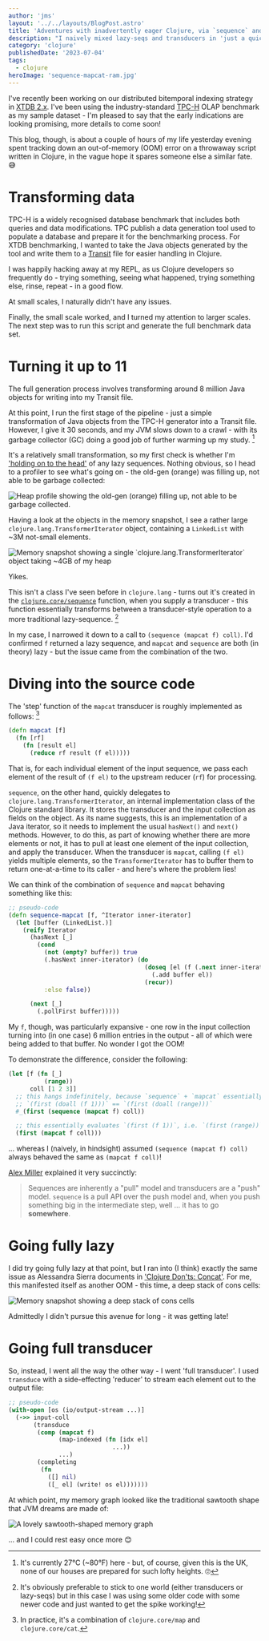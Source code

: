 ```yaml
---
author: 'jms'
layout: '../../layouts/BlogPost.astro'
title: 'Adventures with inadvertently eager Clojure, via `sequence` and `mapcat`'
description: "I naively mixed lazy-seqs and transducers in 'just a quick Clojure data transformation script', with unfavourable results."
category: 'clojure'
publishedDate: '2023-07-04'
tags:
  - clojure
heroImage: 'sequence-mapcat-ram.jpg'
---
```




I've recently been working on our distributed bitemporal indexing strategy in [XTDB 2.x](https://xtdb.com/v2).
I've been using the industry-standard [TPC-H](https://www.tpc.org/tpch/) OLAP benchmark as my sample dataset - I'm pleased to say that the early indications are looking promising, more details to come soon!

This blog, though, is about a couple of hours of my life yesterday evening spent tracking down an out-of-memory (OOM) error on a throwaway script written in Clojure, in the vague hope it spares someone else a similar fate. 😅

# Transforming data

TPC-H is a widely recognised database benchmark that includes both queries and data modifications.
TPC publish a data generation tool used to populate a database and prepare it for the benchmarking process.
For XTDB benchmarking, I wanted to take the Java objects generated by the tool and write them to a [Transit](https://github.com/cognitect/transit-format) file for easier handling in Clojure.

I was happily hacking away at my REPL, as us Clojure developers so frequently do - trying something, seeing what happened, trying something else, rinse, repeat - in a good flow.

At small scales, I naturally didn't have any issues.

Finally, the small scale worked, and I turned my attention to larger scales.
The next step was to run this script and generate the full benchmark data set.

# Turning it up to 11

The full generation process involves transforming around 8 million Java objects for writing into my Transit file.

At this point, I run the first stage of the pipeline - just a simple transformation of Java objects from the TPC-H generator into a Transit file.
However, I give it 30 seconds, and my JVM slows down to a crawl - with its garbage collector (GC) doing a good job of further warming up my study. [^1]

It's a relatively small transformation, so my first check is whether I'm [\'holding on to the head\'](https://clojure.org/reference/lazy#_dont_hang_onto_your_head) of any lazy sequences.
Nothing obvious, so I head to a profiler to see what's going on - the old-gen (orange) was filling up, not able to be garbage collected:

<Image
  alt='Heap profile showing the old-gen (orange) filling up, not able to be garbage collected.'
  src={heap1}
/>

Having a look at the objects in the memory snapshot, I see a rather large `clojure.lang.TransformerIterator` object, containing a `LinkedList` with \~3M not-small elements.

<Image
  alt='Memory snapshot showing a single `clojure.lang.TransformerIterator` object taking ~4GB of my heap'
  src={xfIterator}
/>

Yikes.

This isn't a class I've seen before in `clojure.lang` - turns out it's created in the [`clojure.core/sequence`](https://clojuredocs.org/clojure.core/sequence) function, when you supply a transducer - this function essentially transforms between a transducer-style operation to a more traditional lazy-sequence. [^2]

In my case, I narrowed it down to a call to `(sequence (mapcat f) coll)`.
I'd confirmed `f` returned a lazy sequence, and `mapcat` and `sequence` are both (in theory) lazy - but the issue came from the combination of the two.

# Diving into the source code

The \'step\' function of the `mapcat` transducer is roughly implemented as follows: [^3]

```clojure
(defn mapcat [f]
  (fn [rf]
    (fn [result el]
      (reduce rf result (f el)))))
```

That is, for each individual element of the input sequence, we pass each element of the result of `(f el)` to the upstream reducer (`rf`) for processing.

`sequence`, on the other hand, quickly delegates to `clojure.lang.TransformerIterator`, an internal implementation class of the Clojure standard library.
It stores the transducer and the input collection as fields on the object.
As its name suggests, this is an implementation of a Java iterator, so it needs to implement the usual `hasNext()` and `next()` methods.
However, to do this, as part of knowing whether there are more elements or not, it has to pull at least one element of the input collection, and apply the transducer.
When the transducer is `mapcat`, calling `(f el)` yields multiple elements, so the `TransformerIterator` has to buffer them to return one-at-a-time to its caller - and here's where the problem lies!

We can think of the combination of `sequence` and `mapcat` behaving something like this:

```clojure
;; pseudo-code
(defn sequence-mapcat [f, ^Iterator inner-iterator]
  (let [buffer (LinkedList.)]
    (reify Iterator
      (hasNext [_]
        (cond
          (not (empty? buffer)) true
          (.hasNext inner-iterator) (do
                                      (doseq [el (f (.next inner-iterator))]
                                        (.add buffer el))
                                      (recur))
          :else false))

      (next [_]
        (.pollFirst buffer)))))
```

My `f`, though, was particularly expansive - one row in the input collection turning into (in one case) 6 million entries in the output - all of which were being added to that buffer. No wonder I got the OOM!

To demonstrate the difference, consider the following:

```clojure
(let [f (fn [_]
          (range))
      coll [1 2 3]]
  ;; this hangs indefinitely, because `sequence` + `mapcat` essentially evaluates
  ;; `(first (doall (f 1)))` == `(first (doall (range)))`
  #_(first (sequence (mapcat f) coll))

  ;; this essentially evaluates `(first (f 1))`, i.e. `(first (range))`, which returns `0`
  (first (mapcat f coll)))
```

\... whereas I (naively, in hindsight) assumed `(sequence (mapcat f) coll)` always behaved the same as `(mapcat f coll)`!

[Alex Miller](https://github.com/puredanger) explained it very succinctly:

> Sequences are inherently a \"pull\" model and transducers are a \"push\" model.
> `sequence` is a pull API over the push model and, when you push something big in the intermediate step, well ...​ it has to go **somewhere**.

# Going fully lazy

I did try going fully lazy at that point, but I ran into (I think) exactly the same issue as Alessandra Sierra documents in [\'Clojure Don'ts: Concat\'](https://stuartsierra.com/2015/04/26/clojure-donts-concat).
For me, this manifested itself as another OOM - this time, a deep stack of cons cells:

<Image alt='Memory snapshot showing a deep stack of cons cells' src={concat} />

Admittedly I didn't pursue this avenue for long - it was getting late!

# Going full transducer

So, instead, I went all the way the other way - I went \'full transducer\'.
I used `transduce` with a side-effecting \'reducer\' to stream each element out to the output file:

```clojure
;; pseudo-code
(with-open [os (io/output-stream ...)]
  (->> input-coll
       (transduce
        (comp (mapcat f)
              (map-indexed (fn [idx el]
                             ...))
              ...)
        (completing
         (fn
           ([] nil)
           ([_ el] (write! os el)))))))
```

At which point, my memory graph looked like the traditional sawtooth shape that JVM dreams are made of:

<Image alt='A lovely sawtooth-shaped memory graph' src={sawtooth} />

\... and I could rest easy once more 😊

[^1]: It's currently 27°C (\~80°F) here - but, of course, given this is the UK, none of our houses are prepared for such lofty heights. 🙄
[^2]: It's obviously preferable to stick to one world (either transducers or lazy-seqs) but in this case I was using some older code with some newer code and just wanted to get the spike working!
[^3]: In practice, it's a combination of `clojure.core/map` and `clojure.core/cat`.
